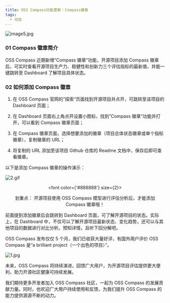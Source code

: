 ```yaml
---
title: OSS Compass功能更新：Compass徽章
tags:
  - 动态
---
```


![image5.jpg](media/report-zh.png)

<!--truncate-->

### 01 Compass 徽章简介

OSS Compass 近期新增“Compass 徽章”功能，开源项目添加 Compass 徽章后，可实时查看开源项目生产力、稳健性和创新力三个评估指标的最新值，并能一键跳转至 Dashboard 了解项目具体状态。

### 02 如何添加 Compass 徽章

1. 在 OSS Compass 官网的”探索“页面找到开源项目并点开，可跳转至该项目的 Dashboard 页面；

2. 在 Dashboard 页面右上角点开设置小图标，找到”Compass 徽章“功能并打开，可以看到 Compass 徽章页面；

3. 在 Compass 徽章页面，选择想要添加的徽章（项目总体状态徽章或单个指标徽章），复制徽章的 URL；

4. 将复制的 URL 添加至该项目 Github 仓库的 Readme 文档中，保存后即可查看徽章。

以下是添加 Compass 徽章的操作演示：

![2.gif](media/1.gif)

<center>

  <font color={'#888888'} size={2}>

划重点：
开源项目使用 OSS Compass 模型进行评估分析后，才能添加 Compass 徽章哦！

  </font>

</center>

前面提到添加徽章后会跳转到 Dashboard 页面，可了解开源项目的状态。实际上，在 Dashboard 中，不仅可以了解开源项目最新状态、变化趋势，还可以与其他项目的数据进行对比分析。预知详情，且听下回分解吧。

OSS Compass 发布仅仅 5 个月，我们已收获大量好评，有国外用户评价 OSS Compass 是“a brilliant project（一个出色的项目）”。

![1.jpg](media/1.jpg)

未来，OSS Compass 将持续演进，回馈广大用户，为开源项目评估提供更大便利，助力开源社区健康可持续发展。

我们期待更多开发者加入 OSS Compass 社区，一起为 OSS Compass 的发展贡献力量。同时，也欢迎广大用户持续使用和反馈，为我们提升 OSS Compass 的能力提供源源不断的动力。
